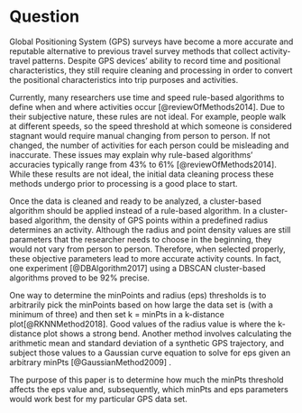 # Question

Global Positioning System (GPS) surveys have become a more accurate and reputable alternative to previous travel survey methods that collect activity-travel patterns. Despite GPS devices' ability to record time and positional characteristics, they still require cleaning and processing in order to convert the positional characteristics into trip purposes and activities. 

Currently, many researchers use time and speed rule-based algorithms to define when and where activities occur [@reviewOfMethods2014]. Due to their subjective nature, these rules are not ideal. For example, people walk at different speeds, so the speed threshold at which someone is considered stagnant would require manual changing from person to person. If not changed, the number of activities for each person could be misleading and inaccurate. These issues may explain why rule-based algorithms' accuracies typically range from 43% to 61% [@reviewOfMethods2014]. While these results are not ideal, the initial data cleaning process these methods undergo prior to processing is a good place to start.

Once the data is cleaned and ready to be analyzed, a cluster-based algorithm should be applied instead of a rule-based algorithm. In a cluster-based algorithm, the density of GPS points within a predefined radius determines an activity. Although the radius and point density values are still parameters that the researcher needs to choose in the beginning, they would not vary from person to person. Therefore, when selected properly, these objective parameters lead to more accurate activity counts. In fact, one experiment [@DBAlgorithm2017] using a DBSCAN cluster-based algorithms proved to be 92% precise. 

One way to determine the minPoints and radius (eps) thresholds is to arbitrarily pick the minPoints based on how large the data set is (with a minimum of three) and then set k = minPts in a k-distance plot[@RKNNMethod2018]. Good values of the radius value is where the k-distance plot shows a strong bend. Another method involves calculating the arithmetic mean and standard deviation of a synthetic GPS trajectory, and subject those values to a Gaussian curve equation to solve for eps given an arbitrary minPts [@GaussianMethod2009] . 

The purpose of this paper is to determine how much the minPts threshold affects the eps value and, subsequently, which minPts and eps parameters would work best for my particular GPS data set.
